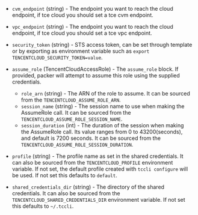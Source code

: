 <!-- Code generated from the comments of the TencentCloudAccessConfig struct in builder/tencentcloud/cvm/access_config.go; DO NOT EDIT MANUALLY -->

- `cvm_endpoint` (string) - The endpoint you want to reach the cloud endpoint,
  if tce cloud you should set a tce cvm endpoint.

- `vpc_endpoint` (string) - The endpoint you want to reach the cloud endpoint,
  if tce cloud you should set a tce vpc endpoint.

- `security_token` (string) - STS access token, can be set through template or by exporting
  as environment variable such as `export TENCENTCLOUD_SECURITY_TOKEN=value`.

- `assume_role` (TencentCloudAccessRole) - The `assume_role` block.
  If provided, packer will attempt to assume this role using the supplied credentials.
  - `role_arn` (string) - The ARN of the role to assume.
    It can be sourced from the `TENCENTCLOUD_ASSUME_ROLE_ARN`.
  - `session_name` (string) - The session name to use when making the AssumeRole call.
    It can be sourced from the `TENCENTCLOUD_ASSUME_ROLE_SESSION_NAME`.
  - `session_duration` (int) - The duration of the session when making the AssumeRole call.
    Its value ranges from 0 to 43200(seconds), and default is 7200 seconds.
    It can be sourced from the `TENCENTCLOUD_ASSUME_ROLE_SESSION_DURATION`.

- `profile` (string) - The profile name as set in the shared credentials.
  It can also be sourced from the `TENCENTCLOUD_PROFILE` environment variable.
  If not set, the default profile created with `tccli configure` will be used.
  If not set this defaults to `default`.

- `shared_credentials_dir` (string) - The directory of the shared credentials.
  It can also be sourced from the `TENCENTCLOUD_SHARED_CREDENTIALS_DIR` environment variable.
  If not set this defaults to `~/.tccli`.

<!-- End of code generated from the comments of the TencentCloudAccessConfig struct in builder/tencentcloud/cvm/access_config.go; -->

